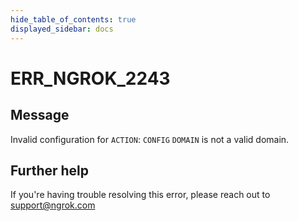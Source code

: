 ```yaml
---
hide_table_of_contents: true
displayed_sidebar: docs
---
```



# ERR_NGROK_2243

## Message

Invalid configuration for `ACTION`: `CONFIG` `DOMAIN` is not a valid domain.

<ErrorDetails error="err_ngrok_2243" />

## Further help

If you're having trouble resolving this error, please reach out to [support@ngrok.com](mailto:support@ngrok.com?subject=Help%20with%20ERR_NGROK_2243)
